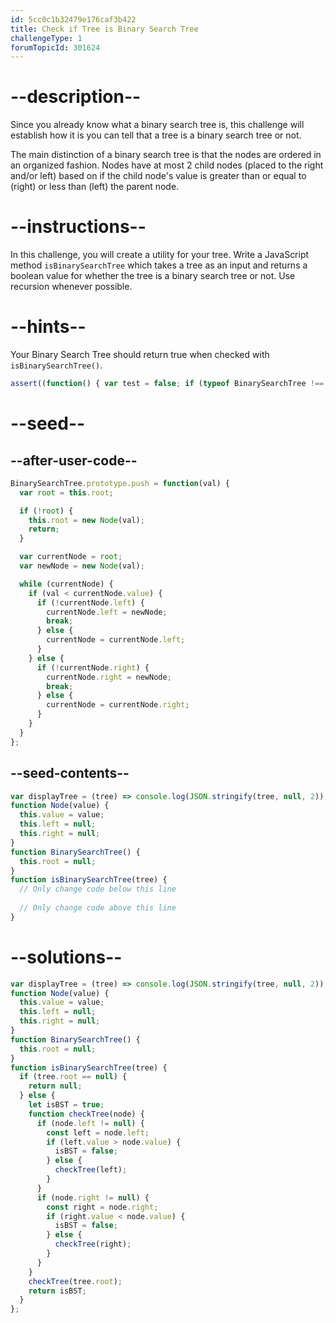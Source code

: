 ```yaml
---
id: 5cc0c1b32479e176caf3b422
title: Check if Tree is Binary Search Tree
challengeType: 1
forumTopicId: 301624
---
```


# --description--

Since you already know what a binary search tree is, this challenge will establish how it is you can tell that a tree is a binary search tree or not.

The main distinction of a binary search tree is that the nodes are ordered in an organized fashion. Nodes have at most 2 child nodes (placed to the right and/or left) based on if the child node's value is greater than or equal to (right) or less than (left) the parent node.

# --instructions--

In this challenge, you will create a utility for your tree. Write a JavaScript method `isBinarySearchTree` which takes a tree as an input and returns a boolean value for whether the tree is a binary search tree or not. Use recursion whenever possible.

# --hints--

Your Binary Search Tree should return true when checked with `isBinarySearchTree()`.

```js
assert((function() { var test = false; if (typeof BinarySearchTree !== 'undefined') { test = new BinarySearchTree() } else { return false; }; test.push(3); test.push(4); test.push(5); return isBinarySearchTree(test) == true})());
```

# --seed--

## --after-user-code--

```js
BinarySearchTree.prototype.push = function(val) {
  var root = this.root;

  if (!root) {
    this.root = new Node(val);
    return;
  }

  var currentNode = root;
  var newNode = new Node(val);

  while (currentNode) {
    if (val < currentNode.value) {
      if (!currentNode.left) {
        currentNode.left = newNode;
        break;
      } else {
        currentNode = currentNode.left;
      }
    } else {
      if (!currentNode.right) {
        currentNode.right = newNode;
        break;
      } else {
        currentNode = currentNode.right;
      }
    }
  }
};
```

## --seed-contents--

```js
var displayTree = (tree) => console.log(JSON.stringify(tree, null, 2));
function Node(value) {
  this.value = value;
  this.left = null;
  this.right = null;
}
function BinarySearchTree() {
  this.root = null;
}
function isBinarySearchTree(tree) {
  // Only change code below this line
  
  // Only change code above this line
}
```

# --solutions--

```js
var displayTree = (tree) => console.log(JSON.stringify(tree, null, 2));
function Node(value) {
  this.value = value;
  this.left = null;
  this.right = null;
}
function BinarySearchTree() {
  this.root = null;
}
function isBinarySearchTree(tree) {
  if (tree.root == null) {
    return null;
  } else {
    let isBST = true;
    function checkTree(node) {
      if (node.left != null) {
        const left = node.left;
        if (left.value > node.value) {
          isBST = false;
        } else {
          checkTree(left);
        }
      }
      if (node.right != null) {
        const right = node.right;
        if (right.value < node.value) {
          isBST = false;
        } else {
          checkTree(right);
        }
      }
    }
    checkTree(tree.root);
    return isBST;
  }
};
```
